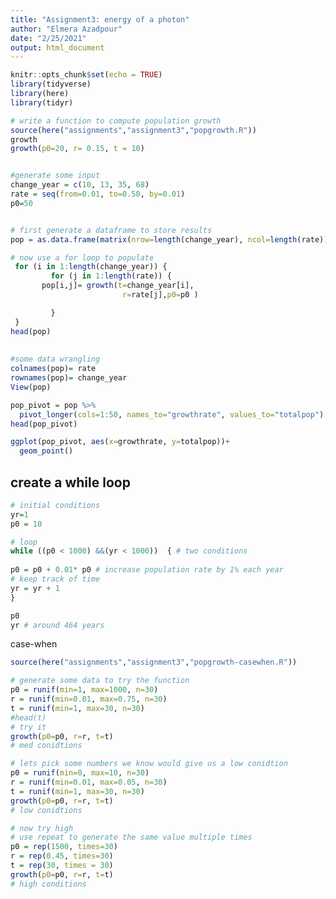```yaml
---
title: "Assignment3: energy of a photon"
author: "Elmera Azadpour"
date: "2/25/2021"
output: html_document
---
```


```r
knitr::opts_chunk$set(echo = TRUE)
library(tidyverse)
library(here)
library(tidyr)
```

```r
# write a function to compute population growth
source(here("assignments","assignment3","popgrowth.R"))
growth
growth(p0=20, r= 0.15, t = 10)


#generate some input
change_year = c(10, 13, 35, 68)
rate = seq(from=0.01, to=0.50, by=0.01)
p0=50


# first generate a dataframe to store results
pop = as.data.frame(matrix(nrow=length(change_year), ncol=length(rate)))

# now use a for loop to populate
 for (i in 1:length(change_year)) {
         for (j in 1:length(rate)) {
       pop[i,j]= growth(t=change_year[i],       
                         r=rate[j],p0=p0 )

         }
 }
head(pop)
 
 
#some data wrangling
colnames(pop)= rate
rownames(pop)= change_year
View(pop)

pop_pivot = pop %>% 
  pivot_longer(cols=1:50, names_to="growthrate", values_to="totalpop")
head(pop_pivot)

ggplot(pop_pivot, aes(x=growthrate, y=totalpop))+
  geom_point()

```



## create a while loop
```r
# initial conditions
yr=1
p0 = 10

# loop
while ((p0 < 1000) &&(yr < 1000))  { # two conditions
  
p0 = p0 + 0.01* p0 # increase population rate by 1% each year
# keep track of time
yr = yr + 1
}

p0
yr # around 464 years 

```

case-when
```r
source(here("assignments","assignment3","popgrowth-casewhen.R"))

# generate some data to try the function
p0 = runif(min=1, max=1000, n=30)
r = runif(min=0.01, max=0.75, n=30)
t = runif(min=1, max=30, n=30)
#head(t)
# try it
growth(p0=p0, r=r, t=t)
# med conidtions 

# lets pick some numbers we know would give us a low conidtion
p0 = runif(min=0, max=10, n=30)
r = runif(min=0.01, max=0.05, n=30)
t = runif(min=1, max=30, n=30)
growth(p0=p0, r=r, t=t)
# low conidtions 

# now try high
# use repeat to generate the same value multiple times
p0 = rep(1500, times=30)
r = rep(0.45, times=30)
t = rep(30, times = 30)
growth(p0=p0, r=r, t=t)
# high conditions


```

